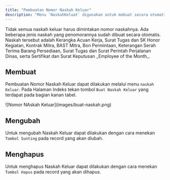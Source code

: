 ```yaml
---
title: "Pembuatan Nomor Naskah Keluar"
description: "Menu `NaskahKeluat` digunakan untuk mebuat secara otomatis nomor naskah keluar berdasarkan tanggal naskah. "
---
```


<Note>
Tidak semua naskah keluar harus dimintakan nomor naskahnya. Ada beberapa jenis naskah yang penomorannya sudah dibuat secara otomatis. Naskah tersebut adalah Kerangka Acuan Kerja, Surat Tugas dan SK Honor Kegiatan, Kontrak Mitra, BAST Mitra, Bon Permintaan, Keterangan Serah Terima Barang Persediaan, Surat Tugas dan Surat Perintah Perjalanan Dinas, serta Sertifikat dan Surat Keputusan _Employee of the Month_.
</Note>

## Membuat

Pembuatan Nomor Naskah Keluar dapat dilakukan melalui menu `naskah Keluar`. Pada Halaman Indeks tekan tombol `Buat Naskah Keluar` yang terdapat pada bagian kanan tabel.

<Frame caption="Tampilan Membuat Nomor Naskah Keluar">
    ![Nomor NAskah Keluar](images/buat-naskah.png)
</Frame>

## Mengubah

Untuk mengubah Naskah Keluar dapat dilakukan dengan cara menekan `Tombol Sunting` pada record yang akan diubah.

## Menghapus

Untuk menghapus Naskah Keluar dapat dilakukan dengan cara menekan `Tombol Hapus` pada record yang akan dihapus.